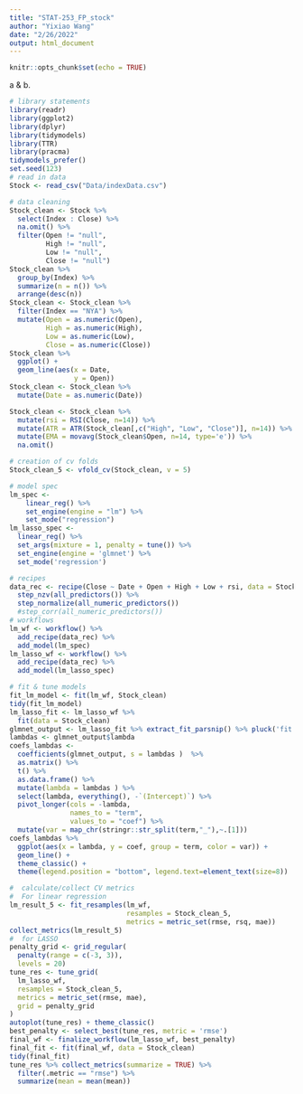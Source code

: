 ```yaml
---
title: "STAT-253_FP_stock"
author: "Yixiao Wang"
date: "2/26/2022"
output: html_document
---
```


```r
knitr::opts_chunk$set(echo = TRUE)
```

a & b.

```r
# library statements 
library(readr)
library(ggplot2)
library(dplyr)
library(tidymodels)
library(TTR)
library(pracma)
tidymodels_prefer()
set.seed(123)
# read in data
Stock <- read_csv("Data/indexData.csv")
```

```r
# data cleaning
Stock_clean <- Stock %>% 
  select(Index : Close) %>% 
  na.omit() %>% 
  filter(Open != "null",
         High != "null",
         Low != "null",
         Close != "null")
Stock_clean %>% 
  group_by(Index) %>% 
  summarize(n = n()) %>% 
  arrange(desc(n))
Stock_clean <- Stock_clean %>% 
  filter(Index == "NYA") %>% 
  mutate(Open = as.numeric(Open),
         High = as.numeric(High),
         Low = as.numeric(Low),
         Close = as.numeric(Close))
Stock_clean %>% 
  ggplot() +
  geom_line(aes(x = Date,
                y = Open))
Stock_clean <- Stock_clean %>% 
  mutate(Date = as.numeric(Date))
```

```r
Stock_clean <- Stock_clean %>% 
  mutate(rsi = RSI(Close, n=14)) %>% 
  mutate(ATR = ATR(Stock_clean[,c("High", "Low", "Close")], n=14)) %>%
  mutate(EMA = movavg(Stock_clean$Open, n=14, type='e')) %>%
  na.omit()
```

```r
# creation of cv folds
Stock_clean_5 <- vfold_cv(Stock_clean, v = 5)
```

```r
# model spec
lm_spec <-
    linear_reg() %>%
    set_engine(engine = "lm") %>% 
    set_mode("regression")
lm_lasso_spec <- 
  linear_reg() %>%
  set_args(mixture = 1, penalty = tune()) %>%
  set_engine(engine = 'glmnet') %>%
  set_mode('regression') 
```

```r
# recipes
data_rec <- recipe(Close ~ Date + Open + High + Low + rsi, data = Stock_clean) %>%
  step_nzv(all_predictors()) %>%
  step_normalize(all_numeric_predictors())
  #step_corr(all_numeric_predictors())
# workflows
lm_wf <- workflow() %>%
  add_recipe(data_rec) %>%
  add_model(lm_spec) 
lm_lasso_wf <- workflow() %>% 
  add_recipe(data_rec) %>%
  add_model(lm_lasso_spec)
```

```r
# fit & tune models
fit_lm_model <- fit(lm_wf, Stock_clean)
tidy(fit_lm_model)
lm_lasso_fit <- lm_lasso_wf %>% 
  fit(data = Stock_clean)
glmnet_output <- lm_lasso_fit %>% extract_fit_parsnip() %>% pluck('fit') 
lambdas <- glmnet_output$lambda
coefs_lambdas <- 
  coefficients(glmnet_output, s = lambdas )  %>% 
  as.matrix() %>%  
  t() %>% 
  as.data.frame() %>% 
  mutate(lambda = lambdas ) %>% 
  select(lambda, everything(), -`(Intercept)`) %>% 
  pivot_longer(cols = -lambda, 
               names_to = "term", 
               values_to = "coef") %>%
  mutate(var = map_chr(stringr::str_split(term,"_"),~.[1]))
coefs_lambdas %>%
  ggplot(aes(x = lambda, y = coef, group = term, color = var)) +
  geom_line() +
  theme_classic() + 
  theme(legend.position = "bottom", legend.text=element_text(size=8))
```

```r
#  calculate/collect CV metrics
#  For linear regression
lm_result_5 <- fit_resamples(lm_wf,
                             resamples = Stock_clean_5, 
                             metrics = metric_set(rmse, rsq, mae))
collect_metrics(lm_result_5)
#  for LASSO
penalty_grid <- grid_regular(
  penalty(range = c(-3, 3)),
  levels = 20)
tune_res <- tune_grid(
  lm_lasso_wf, 
  resamples = Stock_clean_5,
  metrics = metric_set(rmse, mae),
  grid = penalty_grid 
)
autoplot(tune_res) + theme_classic()
best_penalty <- select_best(tune_res, metric = 'rmse')
final_wf <- finalize_workflow(lm_lasso_wf, best_penalty)
final_fit <- fit(final_wf, data = Stock_clean)
tidy(final_fit)
tune_res %>% collect_metrics(summarize = TRUE) %>% 
  filter(.metric == "rmse") %>% 
  summarize(mean = mean(mean))
```